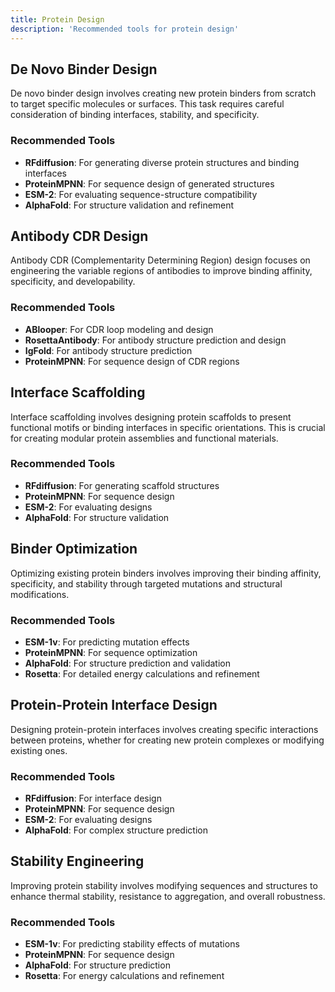 ```yaml
---
title: Protein Design
description: 'Recommended tools for protein design'
---
```


## De Novo Binder Design

De novo binder design involves creating new protein binders from scratch to target specific molecules or surfaces. This task requires careful consideration of binding interfaces, stability, and specificity.

### Recommended Tools
- **RFdiffusion**: For generating diverse protein structures and binding interfaces
- **ProteinMPNN**: For sequence design of generated structures
- **ESM-2**: For evaluating sequence-structure compatibility
- **AlphaFold**: For structure validation and refinement

## Antibody CDR Design

Antibody CDR (Complementarity Determining Region) design focuses on engineering the variable regions of antibodies to improve binding affinity, specificity, and developability.

### Recommended Tools
- **ABlooper**: For CDR loop modeling and design
- **RosettaAntibody**: For antibody structure prediction and design
- **IgFold**: For antibody structure prediction
- **ProteinMPNN**: For sequence design of CDR regions

## Interface Scaffolding

Interface scaffolding involves designing protein scaffolds to present functional motifs or binding interfaces in specific orientations. This is crucial for creating modular protein assemblies and functional materials.

### Recommended Tools
- **RFdiffusion**: For generating scaffold structures
- **ProteinMPNN**: For sequence design
- **ESM-2**: For evaluating designs
- **AlphaFold**: For structure validation

## Binder Optimization

Optimizing existing protein binders involves improving their binding affinity, specificity, and stability through targeted mutations and structural modifications.

### Recommended Tools
- **ESM-1v**: For predicting mutation effects
- **ProteinMPNN**: For sequence optimization
- **AlphaFold**: For structure prediction and validation
- **Rosetta**: For detailed energy calculations and refinement

## Protein-Protein Interface Design

Designing protein-protein interfaces involves creating specific interactions between proteins, whether for creating new protein complexes or modifying existing ones.

### Recommended Tools
- **RFdiffusion**: For interface design
- **ProteinMPNN**: For sequence design
- **ESM-2**: For evaluating designs
- **AlphaFold**: For complex structure prediction

## Stability Engineering

Improving protein stability involves modifying sequences and structures to enhance thermal stability, resistance to aggregation, and overall robustness.

### Recommended Tools
- **ESM-1v**: For predicting stability effects of mutations
- **ProteinMPNN**: For sequence design
- **AlphaFold**: For structure prediction
- **Rosetta**: For energy calculations and refinement
